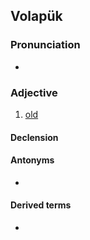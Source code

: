 ==Volapük==

===Pronunciation===
* {{IPA|vo|/bɛlˈdik/}}

===Adjective===
{{head|vo|adjective}}

# [[old]]

====Declension====
{{vo-decl-adj}}

====Antonyms====
* {{l|vo|yunik}}

====Derived terms====
* {{l|vo|bäldikün}}